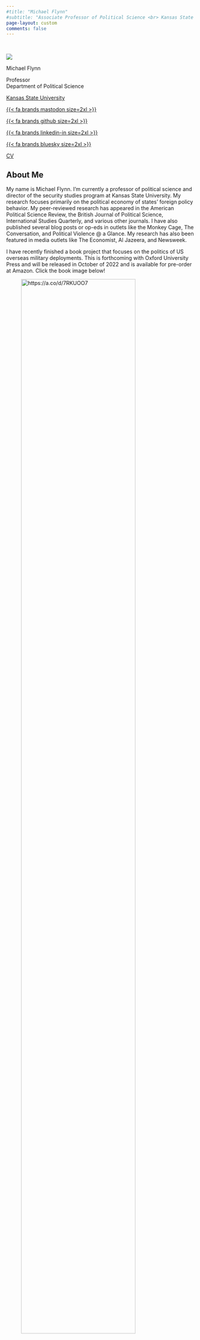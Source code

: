 ---
#title: "Michael Flynn"
#subtitle: "Associate Professor of Political Science <br> Kansas State University"
page-layout: custom
comments: false
---

:::{.landing-page-container} 

<br>

:::{.grid}

:::{.g-col-12 .g-col-md-6}

:::{.profile} 

:::{.profile-pic}

![](files/media/profile-smaller-2019.png)

:::

:::{.title-name}

Michael Flynn

:::

:::{.title-position}

Professor <br> Department of Political Science

:::

:::{.title-institution} 

<a href="https://www.k-state.edu/polsci/">Kansas State University</a>

:::

:::{.social-media-icons} 

  <a class="social social-envelope" href="mailto:meflynn@ksu.edu"><i class="fa-solid fa-envelope fa-2xl"></i></a>

  <a class="social social-mastodon" href="https://fosstodon.org/@michaelflynn">{{< fa brands mastodon size=2xl >}}</a>
  
  <a class="social social-github" href="https://www.github.com/meflynn">{{< fa brands github size=2xl >}}</a>

  <a class="social social-linkedin" href="https://www.linkedin.com/in/michael-e-flynn-prior-analytics/">{{< fa brands linkedin-in size=2xl >}}</a>
  
  <a class="social social-bluesky" href="https://bsky.app/profile/flynnpolsci.bsky.social">{{< fa brands bluesky size=2xl >}}</a>
  

  <a class="social icon-cv" href="files/flynn-cv.pdf">CV</a>

:::

:::

:::

:::{.g-col-12 .g-col-md-6}

:::{.profile-text} 

# **About Me** {.unlisted .unnumbered}

My name is Michael Flynn. I’m currently a professor of political science and director of the security studies program at Kansas State University. My research focuses primarily on the political economy of states’ foreign policy behavior. My peer-reviewed research has appeared in the American Political Science Review, the British Journal of Political Science, International Studies Quarterly, and various other journals. I have also published several blog posts or op-eds in outlets like the Monkey Cage, The Conversation, and Political Violence @ a Glance. My research has also been featured in media outlets like The Economist, Al Jazeera, and Newsweek.

I have recently finished a book project that focuses on the politics of US overseas military deployments. This is forthcoming with Oxford University Press and will be released in October of 2022 and is available for pre-order at Amazon. Click the book image below!

![https://a.co/d/7RKUOO7](files/media/Allen_etal_Beyond_cover_OUP.jpg){width=85% margin=auto} 

:::

:::

:::

# **Research Interests** {.unlisted .unnumbered}

Broadly speaking, my research interests include the following subjects and topic areas:

- US Foreign Policy
- Political Economy of Security
- Military Deployments
- Statistical Research Methods
- Bayesian Modeling
- Multilevel Modeling

:::

<br>


:::

<!-- Default Statcounter code for Michael E. Flynn --
Political Sc http://www.m-flynn.com -->
<script type="text/javascript">
var sc_project=5861296; 
var sc_invisible=1; 
var sc_security="850f1a8e"; 
</script>
<script type="text/javascript"
src="https://www.statcounter.com/counter/counter.js"
async></script>
<noscript><div class="statcounter"><a title="Web Analytics"
href="https://statcounter.com/" target="_blank"><img
class="statcounter"
src="https://c.statcounter.com/5861296/0/850f1a8e/1/"
alt="Web Analytics"
referrerPolicy="no-referrer-when-downgrade"></a></div></noscript>
<!-- End of Statcounter Code -->